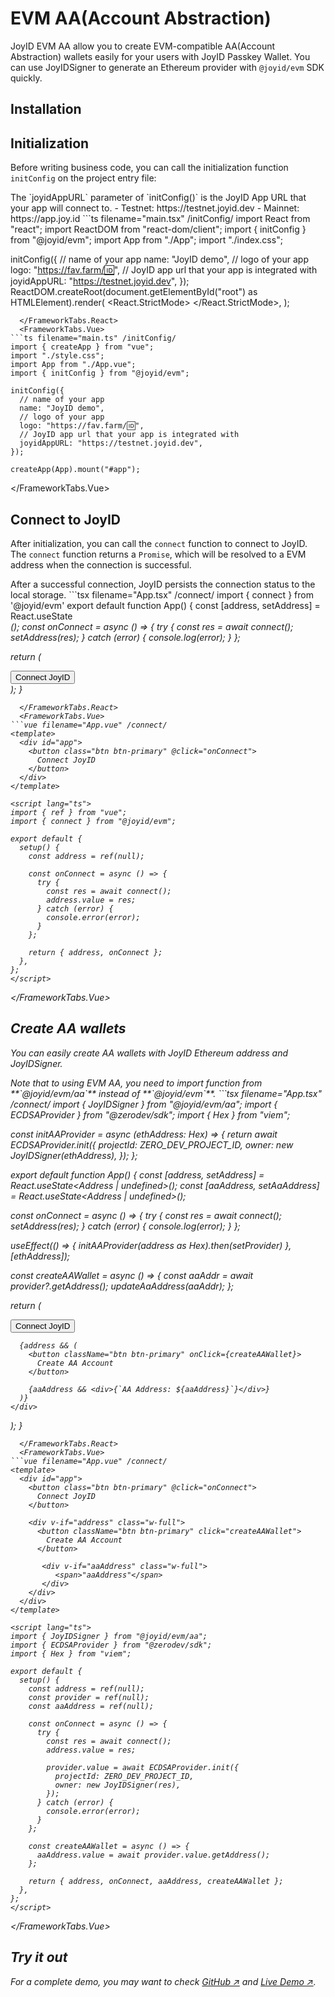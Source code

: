 # EVM AA(Account Abstraction)

JoyID EVM AA allow you to create EVM-compatible AA(Account Abstraction) wallets easily for your users with JoyID Passkey Wallet. You can use JoyIDSigner to generate an Ethereum provider with `@joyid/evm` SDK quickly.

## Installation


<PackageManagerTabs command="install @joyid/evm" />


## Initialization

Before writing business code, you can call the initialization function `initConfig` on the project entry file:

<Callout type="info">
The `joyidAppURL` parameter of `initConfig()` is the JoyID App URL that your app will connect to.
  - Testnet: https://testnet.joyid.dev
  - Mainnet: https://app.joy.id
</Callout>


<FrameworkTabs>
  <FrameworkTabs.React>
```ts filename="main.tsx" /initConfig/
import React from "react";
import ReactDOM from "react-dom/client";
import { initConfig } from "@joyid/evm";
import App from "./App";
import "./index.css";

initConfig({
  // name of your app
  name: "JoyID demo",
  // logo of your app
  logo: "https://fav.farm/🆔",
  // JoyID app url that your app is integrated with
  joyidAppURL: "https://testnet.joyid.dev",
});
ReactDOM.createRoot(document.getElementById("root") as HTMLElement).render(
  <React.StrictMode>
    <App />
  </React.StrictMode>,
);
```
  </FrameworkTabs.React>
  <FrameworkTabs.Vue>
```ts filename="main.ts" /initConfig/
import { createApp } from "vue";
import "./style.css";
import App from "./App.vue";
import { initConfig } from "@joyid/evm";

initConfig({
  // name of your app
  name: "JoyID demo",
  // logo of your app
  logo: "https://fav.farm/🆔",
  // JoyID app url that your app is integrated with
  joyidAppURL: "https://testnet.joyid.dev",
});

createApp(App).mount("#app");
```
  </FrameworkTabs.Vue>
</FrameworkTabs>

## Connect to JoyID

After initialization, you can call the `connect` function to connect to JoyID. The `connect` function returns a `Promise`, which will be resolved to a EVM address when the connection is successful.


<Callout emoji="💡">
After a successful connection, JoyID persists the connection status to the local storage.
</Callout>

<FrameworkTabs>
  <FrameworkTabs.React>
```tsx filename="App.tsx" /connect/
import { connect } from '@joyid/evm'
export default function App() {
  const [address, setAddress] = React.useState<Address | undefined>();
  const onConnect = async () => {
    try {
      const res = await connect();
      setAddress(res);
    } catch (error) {
      console.log(error);
    }
  };

  return (
    <div id="app">
      <button className="btn btn-primary" onClick={onConnect}>
        Connect JoyID
      </button>
    </div>
  );
}
```
  </FrameworkTabs.React>
  <FrameworkTabs.Vue>
```vue filename="App.vue" /connect/
<template>
  <div id="app">
    <button class="btn btn-primary" @click="onConnect">
      Connect JoyID
    </button>
  </div>
</template>

<script lang="ts">
import { ref } from "vue";
import { connect } from "@joyid/evm";

export default {
  setup() {
    const address = ref(null);

    const onConnect = async () => {
      try {
        const res = await connect();
        address.value = res;
      } catch (error) {
        console.error(error);
      }
    };

    return { address, onConnect };
  },
};
</script>
```
  </FrameworkTabs.Vue>
</FrameworkTabs>

## Create AA wallets

You can easily create AA wallets with JoyID Ethereum address and JoyIDSigner.

<Callout emoji="💡">
Note that to using EVM AA, you need to import function from **`@joyid/evm/aa`** instead of **`@joyid/evm`**.
</Callout>

<FrameworkTabs>
  <FrameworkTabs.React>
```tsx filename="App.tsx" /connect/
import { JoyIDSigner } from "@joyid/evm/aa";
import { ECDSAProvider } from "@zerodev/sdk";
import { Hex } from "viem";

const initAAProvider = async (ethAddress: Hex) => {
  return await ECDSAProvider.init({
    projectId: ZERO_DEV_PROJECT_ID,
    owner: new JoyIDSigner(ethAddress),
  });
};

export default function App() {
  const [address, setAddress] = React.useState<Address | undefined>();
  const [aaAddress, setAaAddress] = React.useState<Address | undefined>();

  const onConnect = async () => {
    try {
      const res = await connect();
      setAddress(res);
    } catch (error) {
      console.log(error);
    }
  };
  
  useEffect(() => {
    initAAProvider(address as Hex).then(setProvider)
  }, [ethAddress]); 

  const createAAWallet = async () => {
    const aaAddr = await provider?.getAddress();
    updateAaAddress(aaAddr);
  };

  return (
    <div id="app">
      <button className="btn btn-primary" onClick={onConnect}>
        Connect JoyID
      </button>

      {address && (
        <button className="btn btn-primary" onClick={createAAWallet}>
          Create AA Account
        </button>

        {aaAddress && <div>{`AA Address: ${aaAddress}`}</div>}
      )}
    </div>
  );
}
```
  </FrameworkTabs.React>
  <FrameworkTabs.Vue>
```vue filename="App.vue" /connect/
<template>
  <div id="app">
    <button class="btn btn-primary" @click="onConnect">
      Connect JoyID
    </button>

    <div v-if="address" class="w-full">
      <button className="btn btn-primary" click="createAAWallet">
        Create AA Account
      </button>

       <div v-if="aaAddress" class="w-full">
          <span>"aaAddress"</span>
       </div>
    </div>
  </div>
</template>

<script lang="ts">
import { JoyIDSigner } from "@joyid/evm/aa";
import { ECDSAProvider } from "@zerodev/sdk";
import { Hex } from "viem";

export default {
  setup() {
    const address = ref(null);
    const provider = ref(null);
    const aaAddress = ref(null);

    const onConnect = async () => {
      try {
        const res = await connect();
        address.value = res;

        provider.value = await ECDSAProvider.init({
          projectId: ZERO_DEV_PROJECT_ID,
          owner: new JoyIDSigner(res),
        });
      } catch (error) {
        console.error(error);
      }
    };

    const createAAWallet = async () => {
      aaAddress.value = await provider.value.getAddress();
    };

    return { address, onConnect, aaAddress, createAAWallet };
  },
};
</script>
```
  </FrameworkTabs.Vue>
</FrameworkTabs>

## Try it out

For a complete demo, you may want to check [GitHub ↗](https://github.com/nervina-labs/joyid-evm-aa-demo) and [Live Demo ↗](https://joyid-evm-aa-demo.vercel.app/).
